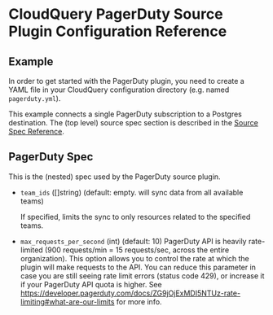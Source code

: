 # CloudQuery PagerDuty Source Plugin Configuration Reference

## Example

In order to get started with the PagerDuty plugin, you need to create a YAML file in your CloudQuery configuration directory (e.g. named `pagerduty.yml`).

This example connects a single PagerDuty subscription to a Postgres destination. The (top level) source spec section is described in the [Source Spec Reference](/docs/reference/source-spec).


<Configuration/>

## PagerDuty Spec

This is the (nested) spec used by the PagerDuty source plugin.

- `team_ids` ([]string) (default: empty. will sync data from all available teams)

  If specified, limits the sync to only resources related to the specified teams.

- `max_requests_per_second` (int) (default: 10)
  PagerDuty API is heavily rate-limited (900 requests/min = 15 requests/sec, across the entire organization). 
  This option allows you to control the rate at which the plugin will make requests to the API. 
  You can reduce this parameter in case you are still seeing rate limit errors (status code 429), or increase
  it if your PagerDuty API quota is higher. See https://developer.pagerduty.com/docs/ZG9jOjExMDI5NTUz-rate-limiting#what-are-our-limits for more info.
